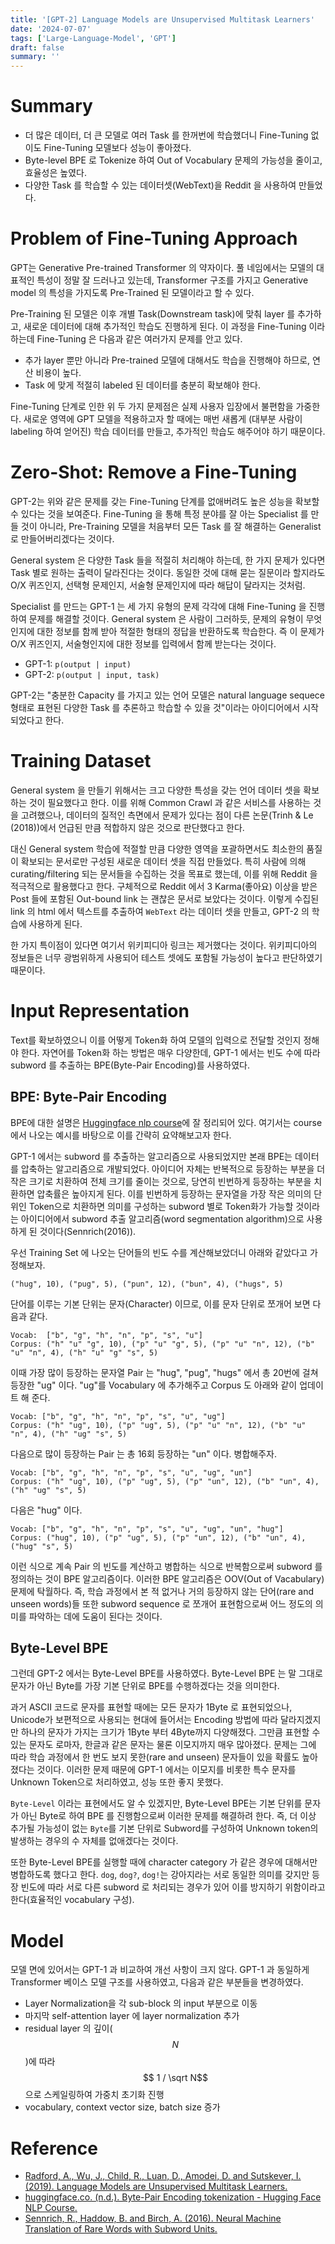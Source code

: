 ```yaml
---
title: '[GPT-2] Language Models are Unsupervised Multitask Learners'
date: '2024-07-07'
tags: ['Large-Language-Model', 'GPT']
draft: false
summary: ''
---
```


# Summary

- 더 많은 데이터, 더 큰 모델로 여러 Task 를 한꺼번에 학습했더니 Fine-Tuning 없이도 Fine-Tuning 모델보다 성능이 좋아졌다.
- Byte-level BPE 로 Tokenize 하여 Out of Vocabulary 문제의 가능성을 줄이고, 효율성은 높였다.
- 다양한 Task 를 학습할 수 있는 데이터셋(WebText)을 Reddit 을 사용하여 만들었다.

# Problem of Fine-Tuning Approach

GPT는 Generative Pre-trained Transformer 의 약자이다. 풀 네임에서는 모델의 대표적인 특성이 정말 잘 드러나고 있는데, Transformer 구조를 가지고 Generative model 의 특성을 가지도록 Pre-Trained 된 모델이라고 할 수 있다.

Pre-Training 된 모델은 이후 개별 Task(Downstream task)에 맞춰 layer 를 추가하고, 새로운 데이터에 대해 추가적인 학습도 진행하게 된다. 이 과정을 Fine-Tuning 이라 하는데 Fine-Tuning 은 다음과 같은 여러가지 문제를 안고 있다.

- 추가 layer 뿐만 아니라 Pre-trained 모델에 대해서도 학습을 진행해야 하므로, 연산 비용이 높다.
- Task 에 맞게 적절히 labeled 된 데이터를 충분히 확보해야 한다.

Fine-Tuning 단계로 인한 위 두 가지 문제점은 실제 사용자 입장에서 불편함을 가중한다. 새로운 영역에 GPT 모델을 적용하고자 할 때에는 매번 새롭게 (대부분 사람이 labeling 하여 얻어진) 학습 데이터를 만들고, 추가적인 학습도 해주어야 하기 때문이다.

# Zero-Shot: Remove a Fine-Tuning

GPT-2는 위와 같은 문제를 갖는 Fine-Tuning 단계를 없애버려도 높은 성능을 확보할 수 있다는 것을 보여준다. Fine-Tuning 을 통해 특정 분야를 잘 아는 Specialist 를 만들 것이 아니라, Pre-Training 모델을 처음부터 모든 Task 를 잘 해결하는 Generalist 로 만들어버리겠다는 것이다.

General system 은 다양한 Task 들을 적절히 처리해야 하는데, 한 가지 문제가 있다면 Task 별로 원하는 출력이 달라진다는 것이다. 동일한 것에 대해 묻는 질문이라 할지라도 O/X 퀴즈인지, 선택형 문제인지, 서술형 문제인지에 따라 해답이 달라지는 것처럼.

Specialist 를 만드는 GPT-1 는 세 가지 유형의 문제 각각에 대해 Fine-Tuning 을 진행하여 문제를 해결할 것이다. General system 은 사람이 그러하듯, 문제의 유형이 무엇인지에 대한 정보를 함께 받아 적절한 형태의 정답을 반환하도록 학습한다. 즉 이 문제가 O/X 퀴즈인지, 서술형인지에 대한 정보를 입력에서 함께 받는다는 것이다.

- GPT-1: `p(output | input)`
- GPT-2: `p(output | input, task)`

GPT-2는 "충분한 Capacity 를 가지고 있는 언어 모델은 natural language sequece 형태로 표현된 다양한 Task 를 추론하고 학습할 수 있을 것"이라는 아이디어에서 시작되었다고 한다.

# Training Dataset

General system 을 만들기 위해서는 크고 다양한 특성을 갖는 언어 데이터 셋을 확보하는 것이 필요했다고 한다. 이를 위해 Common Crawl 과 같은 서비스를 사용하는 것을 고려했으나, 데이터의 질적인 측면에서 문제가 있다는 점이 다른 논문(Trinh & Le (2018))에서 언급된 만큼 적합하지 않은 것으로 판단했다고 한다.

대신 General system 학습에 적절할 만큼 다양한 영역을 포괄하면서도 최소한의 품질이 확보되는 문서로만 구성된 새로운 데이터 셋을 직접 만들었다. 특히 사람에 의해 curating/filtering 되는 문서들을 수집하는 것을 목표로 했는데, 이를 위해 Reddit 을 적극적으로 활용했다고 한다. 구체적으로 Reddit 에서 3 Karma(좋아요) 이상을 받은 Post 들에 포함된 Out-bound link 는 괜찮은 문서로 보았다는 것이다. 이렇게 수집된 link 의 html 에서 텍스트를 추출하여 `WebText` 라는 데이터 셋을 만들고, GPT-2 의 학습에 사용하게 된다.

한 가지 특이점이 있다면 여기서 위키피디아 링크는 제거했다는 것이다. 위키피디아의 정보들은 너무 광범위하게 사용되어 테스트 셋에도 포함될 가능성이 높다고 판단하였기 때문이다.

# Input Representation

Text를 확보하였으니 이를 어떻게 Token화 하여 모델의 입력으로 전달할 것인지 정해야 한다. 자연어를 Token화 하는 방법은 매우 다양한데, GPT-1 에서는 빈도 수에 따라 subword 를 추출하는 BPE(Byte-Pair Encoding)를 사용하였다.

## BPE: Byte-Pair Encoding

BPE에 대한 설명은 [Huggingface nlp course](https://huggingface.co/learn/nlp-course/en/chapter6/5)에 잘 정리되어 있다. 여기서는 course 에서 나오는 예시를 바탕으로 이를 간략히 요약해보고자 한다.

GPT-1 에서는 subword 를 추출하는 알고리즘으로 사용되었지만 본래 BPE는 데이터를 압축하는 알고리즘으로 개발되었다. 아이디어 자체는 반복적으로 등장하는 부분을 더 작은 크기로 치환하여 전체 크기를 줄이는 것으로, 당연히 빈번하게 등장하는 부분을 치환하면 압축률은 높아지게 된다. 이를 빈번하게 등장하는 문자열을 가장 작은 의미의 단위인 Token으로 치환하면 의미를 구성하는 subword 별로 Token화가 가능할 것이라는 아이디어에서 subword 추출 알고리즘(word segmentation algorithm)으로 사용하게 된 것이다(Sennrich(2016)).

우선 Training Set 에 나오는 단어들의 빈도 수를 계산해보았더니 아래와 같았다고 가정해보자.

```
("hug", 10), ("pug", 5), ("pun", 12), ("bun", 4), ("hugs", 5)
```

단어를 이루는 기본 단위는 문자(Character) 이므로, 이를 문자 단위로 쪼개어 보면 다음과 같다.

```
Vocab:  ["b", "g", "h", "n", "p", "s", "u"]
Corpus: ("h" "u" "g", 10), ("p" "u" "g", 5), ("p" "u" "n", 12), ("b" "u" "n", 4), ("h" "u" "g" "s", 5)
```

이때 가장 많이 등장하는 문자열 Pair 는 "hug", "pug", "hugs" 에서 총 20번에 걸쳐 등장한 "ug" 이다. "ug"를 Vocabulary 에 추가해주고 Corpus 도 아래와 같이 업데이트 해 준다.

```
Vocab: ["b", "g", "h", "n", "p", "s", "u", "ug"]
Corpus: ("h" "ug", 10), ("p" "ug", 5), ("p" "u" "n", 12), ("b" "u" "n", 4), ("h" "ug" "s", 5)
```

다음으로 많이 등장하는 Pair 는 총 16회 등장하는 "un" 이다. 병합해주자.

```
Vocab: ["b", "g", "h", "n", "p", "s", "u", "ug", "un"]
Corpus: ("h" "ug", 10), ("p" "ug", 5), ("p" "un", 12), ("b" "un", 4), ("h" "ug" "s", 5)
```

다음은 "hug" 이다.

```
Vocab: ["b", "g", "h", "n", "p", "s", "u", "ug", "un", "hug"]
Corpus: ("hug", 10), ("p" "ug", 5), ("p" "un", 12), ("b" "un", 4), ("hug" "s", 5)
```

이런 식으로 계속 Pair 의 빈도를 계산하고 병합하는 식으로 반복함으로써 subword 를 정의하는 것이 BPE 알고리즘이다. 이러한 BPE 알고리즘은 OOV(Out of Vacabulary) 문제에 탁월하다. 즉, 학습 과정에서 본 적 없거나 거의 등장하지 않는 단어(rare and unseen words)들 또한 subword sequence 로 쪼개어 표현함으로써 어느 정도의 의미를 파악하는 데에 도움이 된다는 것이다.

## Byte-Level BPE

그런데 GPT-2 에서는 Byte-Level BPE를 사용하였다. Byte-Level BPE 는 말 그대로 문자가 아닌 Byte를 가장 기본 단위로 BPE를 수행하겠다는 것을 의미한다.

과거 ASCII 코드로 문자를 표현할 때에는 모든 문자가 1Byte 로 표현되었으나, Unicode가 보편적으로 사용되는 현대에 들어서는 Encoding 방법에 따라 달라지겠지만 하나의 문자가 가지는 크기가 1Byte 부터 4Byte까지 다양해졌다. 그만큼 표현할 수 있는 문자도 로마자, 한글과 같은 문자는 물론 이모지까지 매우 많아졌다. 문제는 그에 따라 학습 과정에서 한 번도 보지 못한(rare and unseen) 문자들이 있을 확률도 높아졌다는 것이다. 이러한 문제 때문에 GPT-1 에서는 이모지를 비롯한 특수 문자를 Unknown Token으로 처리하였고, 성능 또한 좋지 못했다.

`Byte-Level` 이라는 표현에서도 알 수 있겠지만, Byte-Level BPE는 기본 단위를 문자가 아닌 Byte로 하여 BPE 를 진행함으로써 이러한 문제를 해결하려 한다. 즉, 더 이상 추가될 가능성이 없는 `Byte`를 기본 단위로 Subword를 구성하여 Unknown token의 발생하는 경우의 수 자체를 없애겠다는 것이다.

또한 Byte-Level BPE를 실행할 때에 character category 가 같은 경우에 대해서만 병합하도록 했다고 한다. `dog`, `dog?`, `dog!`는 강아지라는 서로 동일한 의미를 갖지만 등장 빈도에 따라 서로 다른 subword 로 처리되는 경우가 있어 이를 방지하기 위함이라고 한다(효율적인 vocabulary 구성).

# Model

모델 면에 있어서는 GPT-1 과 비교하여 개선 사항이 크지 않다. GPT-1 과 동일하게 Transformer 베이스 모델 구조를 사용하였고, 다음과 같은 부분들을 변경하였다.

- Layer Normalization을 각 sub-block 의 input 부분으로 이동
- 마지막 self-attention layer 에 layer normalization 추가
- residual layer 의 깊이($$ N $$)에 따라 $$ 1 / \sqrt N$$ 으로 스케일링하여 가중치 초기화 진행
- vocabulary, context vector size, batch size 증가

# Reference

- [Radford, A., Wu, J., Child, R., Luan, D., Amodei, D. and Sutskever, I. (2019). Language Models are Unsupervised Multitask Learners.](https://d4mucfpksywv.cloudfront.net/better-language-models/language-models.pdf.)
- [huggingface.co. (n.d.). Byte-Pair Encoding tokenization - Hugging Face NLP Course.](https://huggingface.co/learn/nlp-course/en/chapter6/5)
- [Sennrich, R., Haddow, B. and Birch, A. (2016). Neural Machine Translation of Rare Words with Subword Units.](https://arxiv.org/pdf/1508.07909)
